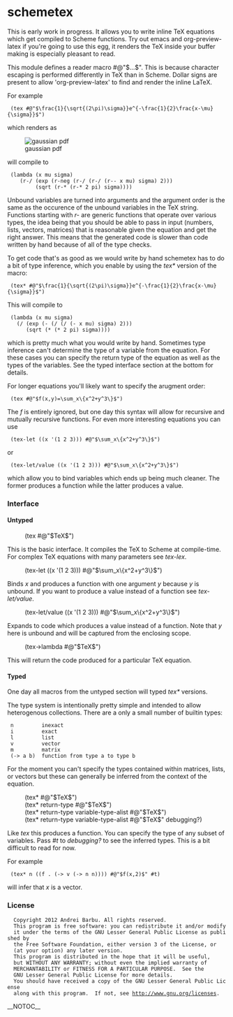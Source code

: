 = schemetex =

This is early work in progress. It allows you to write inline TeX
equations which get compiled to Scheme functions. Try out emacs and
org-preview-latex if you're going to use this egg, it renders the TeX
inside your buffer making is especially pleasant to read.

This module defines a reader macro #@"$...$". This is because
character escaping is performed differently in TeX than in
Scheme. Dollar signs are present to allow 'org-preview-latex' to find
and render the inline LaTeX.

For example

  (tex #@"$\frac{1}{\sqrt{(2\pi)\sigma}}e^{-\frac{1}{2}\frac{x-\mu}{\sigma}}$")

which renders as

[[File:http://chart.apis.google.com/chart?chf=bg,s,FFFFFF000&cht=tx&chl=%5Cfrac%7B1%7D%7B%5Csqrt%7B(2%5Cpi)%5Csigma%7D%7De%5E%7B-%5Cfrac%7B1%7D%7B2%7D%5Cfrac%7Bx-%5Cmu%7D%7B%5Csigma%7D%7D|gaussian pdf]]

will compile to

  (lambda (x mu sigma)
     (r-/ (exp (r-neg (r-/ (r-/ (r-- x mu) sigma) 2)))
          (sqrt (r-* (r-* 2 pi) sigma))))

Unbound variables are turned into arguments and the argument order is
the same as the occurence of the unbound variables in the TeX
string. Functions starting with ''r-'' are generic functions that
operate over various types, the idea being that you should be able to
pass in input (numbers, lists, vectors, matrices) that is reasonable
given the equation and get the right answer. This means that the
generated code is slower than code written by hand because of all of
the type checks.

To get code that's as good as we would write by hand schemetex has to
do a bit of type inference, which you enable by using the ''tex*''
version of the macro:

  (tex* #@"$\frac{1}{\sqrt{(2\pi)\sigma}}e^{-\frac{1}{2}\frac{x-\mu}{\sigma}}$")

This will compile to

  (lambda (x mu sigma)
    (/ (exp (- (/ (/ (- x mu) sigma) 2)))
       (sqrt (* (* 2 pi) sigma))))

which is pretty much what you would write by hand. Sometimes type
inference can't determine the type of a variable from the
equation. For these cases you can specify the return type of the
equation as well as the types of the variables. See the typed
interface section at the bottom for details.

For longer equations you'll likely want to specify the arugment order:

  (tex #@"$f(x,y)=\sum_x\{x^2+y^3\}$")

The ''f'' is entirely ignored, but one day this syntax will allow for
recursive and mutually recursive functions. For even more interesting
equations you can use

  (tex-let ((x '(1 2 3))) #@"$\sum_x\{x^2+y^3\}$")

or

  (tex-let/value ((x '(1 2 3))) #@"$\sum_x\{x^2+y^3\}$")

which allow you to bind variables which ends up being much
cleaner. The former produces a function while the latter produces a
value.

=== Interface ===

==== Untyped ====

: (tex #@"$TeX$")

This is the basic interface. It compiles the TeX to Scheme at
compile-time. For complex TeX equations with many parameters see
''tex-lex''.

: (tex-let ((x '(1 2 3))) #@"$\sum_x\{x^2+y^3\}$")

Binds ''x'' and produces a function with one argument ''y'' because
''y'' is unbound. If you want to produce a value instead of a function
see ''tex-let/value''.

: (tex-let/value ((x '(1 2 3))) #@"$\sum_x\{x^2+y^3\}$")

Expands to code which produces a value instead of a function. Note
that ''y'' here is unbound and will be captured from the enclosing
scope.

: (tex->lambda #@"$TeX$")

This will return the code produced for a particular TeX
equation. 

==== Typed ====

One day all macros from the untyped section will typed ''tex*''
versions.

The type system is intentionally pretty simple and intended to allow
heterogenous collections. There are a only a small number of builtin types:

  n         inexact
  i         exact
  l         list
  v         vector
  m         matrix
  (-> a b)  function from type a to type b

For the moment you can't specify the types contained within matrices,
lists, or vectors but these can generally be inferred from the context
of the equation.

: (tex* #@"$TeX$")
: (tex* return-type #@"$TeX$")
: (tex* return-type variable-type-alist #@"$TeX$")
: (tex* return-type variable-type-alist #@"$TeX$" debugging?)

Like ''tex'' this produces a function. You can specify the type of any
subset of variables. Pass ''#t'' to ''debugging?'' to see the inferred
types. This is a bit difficult to read for now.

For example

  (tex* n ((f . (-> v (-> n n)))) #@"$f(x,2)$" #t)

will infer that ''x'' is a vector.

=== License ===

   Copyright 2012 Andrei Barbu. All rights reserved.
   This program is free software: you can redistribute it and/or modify
   it under the terms of the GNU Lesser General Public License as published by
   the Free Software Foundation, either version 3 of the License, or
   (at your option) any later version.
   This program is distributed in the hope that it will be useful,
   but WITHOUT ANY WARRANTY; without even the implied warranty of
   MERCHANTABILITY or FITNESS FOR A PARTICULAR PURPOSE.  See the
   GNU Lesser General Public License for more details.
   You should have received a copy of the GNU Lesser General Public License
   along with this program.  If not, see http://www.gnu.org/licenses.
__NOTOC__
